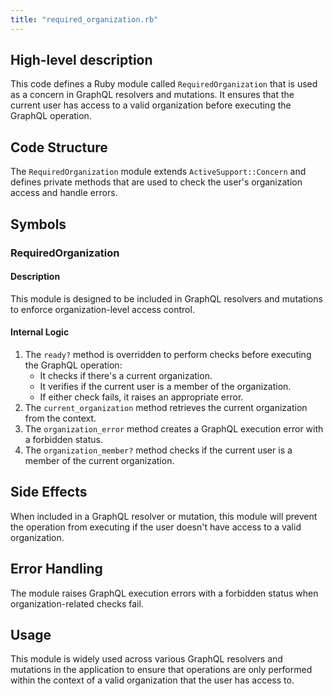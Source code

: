 ```yaml
---
title: "required_organization.rb"
---
```


## High-level description
This code defines a Ruby module called `RequiredOrganization` that is used as a concern in GraphQL resolvers and mutations. It ensures that the current user has access to a valid organization before executing the GraphQL operation.

## Code Structure
The `RequiredOrganization` module extends `ActiveSupport::Concern` and defines private methods that are used to check the user's organization access and handle errors.

## Symbols

### RequiredOrganization
#### Description
This module is designed to be included in GraphQL resolvers and mutations to enforce organization-level access control.

#### Internal Logic
1. The `ready?` method is overridden to perform checks before executing the GraphQL operation:
   - It checks if there's a current organization.
   - It verifies if the current user is a member of the organization.
   - If either check fails, it raises an appropriate error.
2. The `current_organization` method retrieves the current organization from the context.
3. The `organization_error` method creates a GraphQL execution error with a forbidden status.
4. The `organization_member?` method checks if the current user is a member of the current organization.

## Side Effects
When included in a GraphQL resolver or mutation, this module will prevent the operation from executing if the user doesn't have access to a valid organization.

## Error Handling
The module raises GraphQL execution errors with a forbidden status when organization-related checks fail.

## Usage
This module is widely used across various GraphQL resolvers and mutations in the application to ensure that operations are only performed within the context of a valid organization that the user has access to.